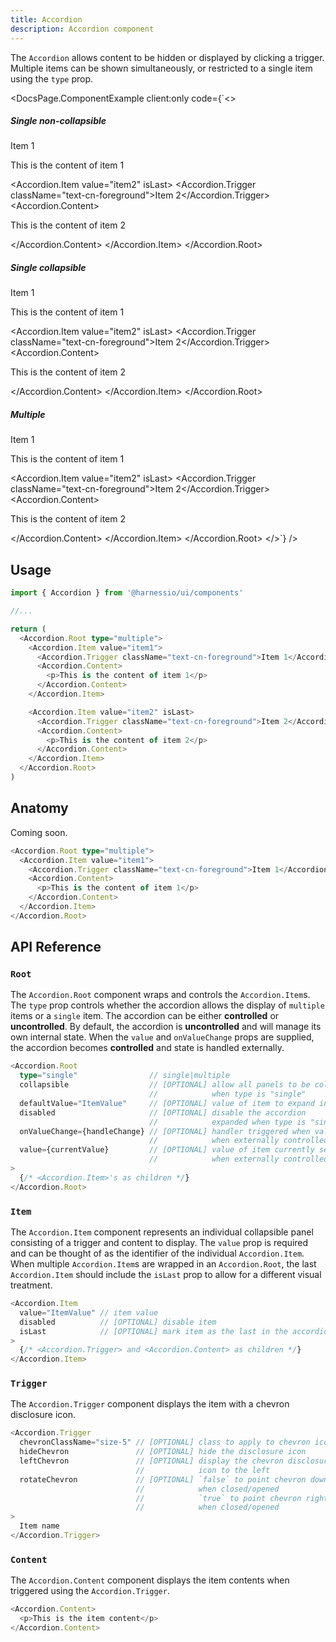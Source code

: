 ```yaml
---
title: Accordion
description: Accordion component
---
```


The `Accordion` allows content to be hidden or displayed by clicking a trigger. Multiple items can be shown simultaneously, or restricted to a single item using the `type` prop.


<DocsPage.ComponentExample
  client:only
  code={`<>
<h5>Single non-collapsible</h5>
<Accordion.Root type="single" defaultValue="item1">
  <Accordion.Item value="item1">
    <Accordion.Trigger className="text-cn-foreground">Item 1</Accordion.Trigger>
    <Accordion.Content>
      <p>This is the content of item 1</p>
    </Accordion.Content>
  </Accordion.Item>

  <Accordion.Item value="item2" isLast>
    <Accordion.Trigger className="text-cn-foreground">Item 2</Accordion.Trigger>
    <Accordion.Content>
      <p>This is the content of item 2</p>
    </Accordion.Content>
  </Accordion.Item>
</Accordion.Root>

<h5>Single collapsible</h5>
<Accordion.Root type="single" collapsible>
  <Accordion.Item value="item1">
    <Accordion.Trigger className="text-cn-foreground">Item 1</Accordion.Trigger>
    <Accordion.Content>
      <p>This is the content of item 1</p>
    </Accordion.Content>
  </Accordion.Item>

  <Accordion.Item value="item2" isLast>
    <Accordion.Trigger className="text-cn-foreground">Item 2</Accordion.Trigger>
    <Accordion.Content>
      <p>This is the content of item 2</p>
    </Accordion.Content>
  </Accordion.Item>
</Accordion.Root>

<h5>Multiple</h5>
<Accordion.Root type="multiple">
  <Accordion.Item value="item1">
    <Accordion.Trigger className="text-cn-foreground">Item 1</Accordion.Trigger>
    <Accordion.Content>
      <p>This is the content of item 1</p>
    </Accordion.Content>
  </Accordion.Item>

  <Accordion.Item value="item2" isLast>
    <Accordion.Trigger className="text-cn-foreground">Item 2</Accordion.Trigger>
    <Accordion.Content>
      <p>This is the content of item 2</p>
    </Accordion.Content>
  </Accordion.Item>
</Accordion.Root>
</>`}
/>

## Usage

```typescript jsx
import { Accordion } from '@harnessio/ui/components'

//...

return (
  <Accordion.Root type="multiple">
    <Accordion.Item value="item1">
      <Accordion.Trigger className="text-cn-foreground">Item 1</Accordion.Trigger>
      <Accordion.Content>
        <p>This is the content of item 1</p>
      </Accordion.Content>
    </Accordion.Item>

    <Accordion.Item value="item2" isLast>
      <Accordion.Trigger className="text-cn-foreground">Item 2</Accordion.Trigger>
      <Accordion.Content>
        <p>This is the content of item 2</p>
      </Accordion.Content>
    </Accordion.Item>
  </Accordion.Root>
)
```

## Anatomy

Coming soon.

```typescript jsx
<Accordion.Root type="multiple">
  <Accordion.Item value="item1">
    <Accordion.Trigger className="text-cn-foreground">Item 1</Accordion.Trigger>
    <Accordion.Content>
      <p>This is the content of item 1</p>
    </Accordion.Content>
  </Accordion.Item>
</Accordion.Root>
```

## API Reference

### `Root`

The `Accordion.Root` component wraps and controls the `Accordion.Item`s. The `type` prop controls whether the accordion
allows the display of `multiple` items or a `single` item. The accordion can be either **controlled** or **uncontrolled**.
By default, the accordion is **uncontrolled** and will manage its own internal state. When the `value` and `onValueChange`
props are supplied, the accordion becomes **controlled** and state is handled externally.

```typescript jsx
<Accordion.Root
  type="single"                // single|multiple
  collapsible                  // [OPTIONAL] allow all panels to be collapsed
                               //            when type is "single"
  defaultValue="ItemValue"     // [OPTIONAL] value of item to expand initially
  disabled                     // [OPTIONAL] disable the accordion
                               //            expanded when type is "single"
  onValueChange={handleChange} // [OPTIONAL] handler triggered when value changes
                               //            when externally controlled
  value={currentValue}         // [OPTIONAL] value of item currently selected
                               //            when externally controlled
>
  {/* <Accordion.Item>'s as children */}
</Accordion.Root>
```

### `Item`

The `Accordion.Item` component represents an individual collapsible panel consisting of a trigger and content to display.
The `value` prop is required and can be thought of as the identifier of the individual `Accordion.Item`. When multiple
`Accordion.Item`s are wrapped in an `Accordion.Root`, the last `Accordion.Item` should include the `isLast` prop to allow
for a different visual treatment.

```typescript jsx
<Accordion.Item
  value="ItemValue" // item value
  disabled          // [OPTIONAL] disable item
  isLast            // [OPTIONAL] mark item as the last in the accordion
>
  {/* <Accordion.Trigger> and <Accordion.Content> as children */}
</Accordion.Item>
```

### `Trigger`

The `Accordion.Trigger` component displays the item with a chevron disclosure icon.

```typescript jsx
<Accordion.Trigger
  chevronClassName="size-5" // [OPTIONAL] class to apply to chevron icon
  hideChevron               // [OPTIONAL] hide the disclosure icon
  leftChevron               // [OPTIONAL] display the chevron disclosure
                            //            icon to the left
  rotateChevron             // [OPTIONAL] `false` to point chevron down/up
                            //            when closed/opened
                            //            `true` to point chevron right/down
                            //            when closed/opened
>
  Item name
</Accordion.Trigger>
```

### `Content`

The `Accordion.Content` component displays the item contents when triggered using the `Accordion.Trigger`.

```typescript jsx
<Accordion.Content>
  <p>This is the item content</p>
</Accordion.Content>
```
